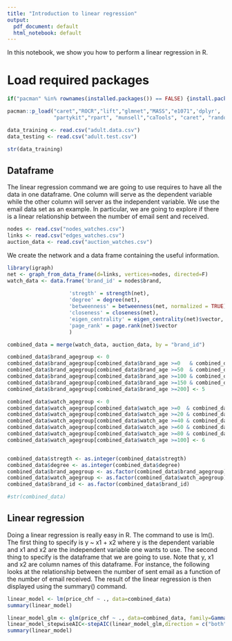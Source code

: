 ```yaml
---
title: "Introduction to linear regression"
output:
  pdf_document: default
  html_notebook: default
---
```


In this notebook, we show you how to perform a linear regression in R.

# Load required packages
```r
if("pacman" %in% rownames(installed.packages()) == FALSE) {install.packages("pacman")} # Check if you have universal installer package, install if not

pacman::p_load("caret","ROCR","lift","glmnet","MASS","e1071",'dplyr',
               "partykit","rpart", "munsell","caTools", "caret", "randomForest") #Check, and if needed install the necessary packages
```


```r
data_training <- read.csv("adult.data.csv")
data_testing <- read.csv("adult.test.csv")

str(data_training)
```

## Dataframe

The linear regression command we are going to use requires to have all the data in one dataframe. One column will serve as the dependent variable while the other column will server as the independent variable. We use the email data set as an example. In particular, we are going to explore if there is a linear relationship between the number of email sent and received.

```r
nodes <- read.csv("nodes_watches.csv")
links <- read.csv("edges_watches.csv")
auction_data <- read.csv("auction_watches.csv")
```

We create the network and a data frame containing the useful information.


```r
library(igraph)
net <- graph_from_data_frame(d=links, vertices=nodes, directed=F)
watch_data <- data.frame('brand_id' = nodes$brand, 
                    
                    'stregth' = strength(net),
                    'degree' = degree(net),
                    'betweenness' = betweenness(net, normalized = TRUE),
                    'closeness' = closeness(net),
                    'eigen_centrality' = eigen_centrality(net)$vector,
                    'page_rank' = page.rank(net)$vector
                    )

combined_data = merge(watch_data, auction_data, by = "brand_id")

combined_data$brand_agegroup <- 0
combined_data$brand_agegroup[combined_data$brand_age >=0   & combined_data$brand_age <50]  <- 1
combined_data$brand_agegroup[combined_data$brand_age >=50  & combined_data$brand_age <100] <- 2
combined_data$brand_agegroup[combined_data$brand_age >=100 & combined_data$brand_age <150] <- 3
combined_data$brand_agegroup[combined_data$brand_age >=150 & combined_data$brand_age <200] <- 4
combined_data$brand_agegroup[combined_data$brand_age >=200] <- 5

combined_data$watch_agegroup <- 0
combined_data$watch_agegroup[combined_data$watch_age >=0  & combined_data$watch_age <20]  <- 1
combined_data$watch_agegroup[combined_data$watch_age >=20 & combined_data$watch_age <40]  <- 2
combined_data$watch_agegroup[combined_data$watch_age >=40 & combined_data$watch_age <60]  <- 3
combined_data$watch_agegroup[combined_data$watch_age >=60 & combined_data$watch_age <80]  <- 4
combined_data$watch_agegroup[combined_data$watch_age >=80 & combined_data$watch_age <100] <- 5
combined_data$watch_agegroup[combined_data$watch_age >=100] <- 6


combined_data$stregth <- as.integer(combined_data$stregth)
combined_data$degree <- as.integer(combined_data$degree)
combined_data$brand_agegroup <- as.factor(combined_data$brand_agegroup)
combined_data$watch_agegroup <- as.factor(combined_data$watch_agegroup)
combined_data$brand_id <- as.factor(combined_data$brand_id)

#str(combined_data)
```


## Linear regression

Doing a linear regression is really easy in R. The command to use is lm(). The first thing to specify is y ~ x1 + x2 where y is the dependent variable and x1 and x2 are the independent variable one wants to use. The second thing to specify is the dataframe that we are going to use. Note that y, x1 and x2 are column names of this dataframe. For instance, the following looks at the relationship between the number of sent email as a function of the number of email received. The result of the linear regression is then displayed using the summary() command.

```r
linear_model <- lm(price_chf ~ ., data=combined_data)
summary(linear_model)
```

```r
linear_model_glm <- glm(price_chf ~ ., data=combined_data, family=Gamma(link=log))
linear_model_stepwiseAIC<-stepAIC(linear_model_glm,direction = c("both"),trace = 1)
summary(linear_model)
```
